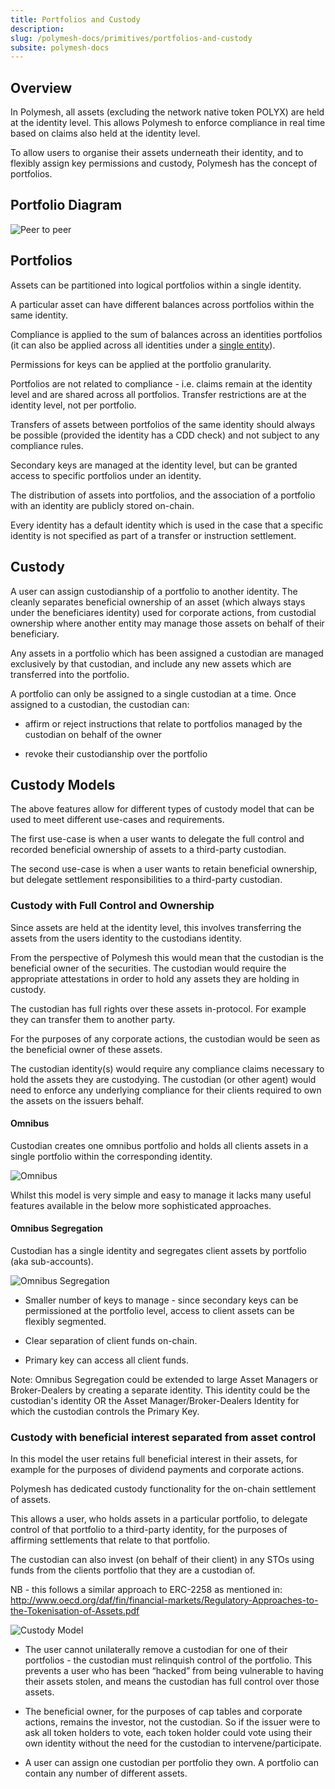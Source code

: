 ```yaml
---
title: Portfolios and Custody
description:
slug: /polymesh-docs/primitives/portfolios-and-custody
subsite: polymesh-docs
---
```


## Overview

In Polymesh, all assets (excluding the network native token POLYX) are held at the identity level. This allows Polymesh to enforce compliance in real time based on claims also held at the identity level.

To allow users to organise their assets underneath their identity, and to flexibly assign key permissions and custody, Polymesh has the concept of portfolios.

## Portfolio Diagram

![Peer to peer](../images/custody.png)

## Portfolios

Assets can be partitioned into logical portfolios within a single identity.

A particular asset can have different balances across portfolios within the same identity.

Compliance is applied to the sum of balances across an identities portfolios (it can also be applied across all identities under a [single entity](./confidential-identity)).

Permissions for keys can be applied at the portfolio granularity.

Portfolios are not related to compliance - i.e. claims remain at the identity level and are shared across all portfolios. Transfer restrictions are at the identity level, not per portfolio.

Transfers of assets between portfolios of the same identity should always be possible (provided the identity has a CDD check) and not subject to any compliance rules.

Secondary keys are managed at the identity level, but can be granted access to specific portfolios under an identity.

The distribution of assets into portfolios, and the association of a portfolio with an identity are publicly stored on-chain.

Every identity has a default identity which is used in the case that a specific identity is not specified as part of a transfer or instruction settlement.

## Custody

A user can assign custodianship of a portfolio to another identity. The cleanly separates beneficial ownership of an asset (which always stays under the beneficiares identity) used for corporate actions, from custodial ownership where another entity may manage those assets on behalf of their beneficiary.

Any assets in a portfolio which has been assigned a custodian are managed exclusively by that custodian, and include any new assets which are transferred into the portfolio.

A portfolio can only be assigned to a single custodian at a time. Once assigned to a custodian, the custodian can:  

- affirm or reject instructions that relate to portfolios managed by the custodian on behalf of the owner

- revoke their custodianship over the portfolio

## Custody Models

The above features allow for different types of custody model that can be used to meet different use-cases and requirements.

The first use-case is when a user wants to delegate the full control and recorded beneficial ownership of assets to a third-party custodian.

The second use-case is when a user wants to retain beneficial ownership, but delegate settlement responsibilities to a third-party custodian.

### Custody with Full Control and Ownership

Since assets are held at the identity level, this involves transferring the assets from the users identity to the custodians identity.

From the perspective of Polymesh this would mean that the custodian is the beneficial owner of the securities. The custodian would require the appropriate attestations in order to hold any assets they are holding in custody. 

The custodian has full rights over these assets in-protocol. For example they can transfer them to another party.

For the purposes of any corporate actions, the custodian would be seen as the beneficial owner of these assets.

The custodian identity(s) would require any compliance claims necessary to hold the assets they are custodying. The custodian (or other agent) would need to enforce any underlying compliance for their clients required to own the assets on the issuers behalf.

#### Omnibus

Custodian creates one omnibus portfolio and holds all clients assets in a single portfolio within the corresponding identity.

![Omnibus](../images/omnibus.png)

Whilst this model is very simple and easy to manage it lacks many useful features available in the below more sophisticated approaches.

#### Omnibus Segregation

Custodian has a single identity and segregates client assets by portfolio (aka sub-accounts).

![Omnibus Segregation](../images/omnibus_segregation.png)

  - Smaller number of keys to manage - since secondary keys can be permissioned at the portfolio level, access to client assets can be flexibly segmented.

  - Clear separation of client funds on-chain.

  - Primary key can access all client funds.

Note: Omnibus Segregation could be extended to large Asset Managers or Broker-Dealers by creating a separate identity. This identity could be the custodian's identity OR the Asset Manager/Broker-Dealers Identity for which the custodian controls the Primary Key.

### Custody with beneficial interest separated from asset control

In this model the user retains full beneficial interest in their assets, for example for the purposes of dividend payments and corporate actions.

Polymesh has dedicated custody functionality for the on-chain settlement of assets.

This allows a user, who holds assets in a particular portfolio, to delegate control of that portfolio to a third-party identity, for the purposes of affirming settlements that relate to that portfolio.

The custodian can also invest (on behalf of their client) in any STOs using funds from the clients portfolio that they are a custodian of.

NB - this follows a similar approach to ERC-2258 as mentioned in:  
http://www.oecd.org/daf/fin/financial-markets/Regulatory-Approaches-to-the-Tokenisation-of-Assets.pdf

![Custody Model](../images/custody_model.png)

  - The user cannot unilaterally remove a custodian for one of their portfolios - the custodian must relinquish control of the portfolio. This prevents a user who has been “hacked” from being vulnerable to having their assets stolen, and means the custodian has full control over those assets.

  - The beneficial owner, for the purposes of cap tables and corporate actions, remains the investor, not the custodian. So if the issuer were to ask all token holders to vote, each token holder could vote using their own identity without the need for the custodian to intervene/participate.

  - A user can assign one custodian per portfolio they own. A portfolio can contain any number of different assets.